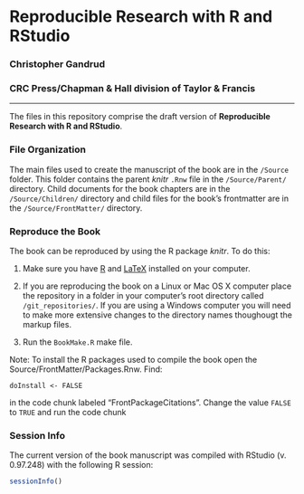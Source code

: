 # Reproducible Research with R and RStudio

### Christopher Gandrud

### CRC Press/Chapman & Hall division of Taylor & Francis

---

The files in this repository comprise the draft version of **Reproducible Research with R and RStudio**.

### File Organization

The main files used to create the manuscript of the book are in the `/Source` folder. This folder contains the parent *knitr* `.Rnw` file in the `/Source/Parent/` directory. Child documents for the book chapters are in the `/Source/Children/` directory and child files for the book's frontmatter are in the `/Source/FrontMatter/` directory.

### Reproduce the Book

The book can be reproduced by using the R package *knitr*. To do this:

1. Make sure you have [R](http://www.r-project.org/) and [LaTeX](http://www.latex-project.org/ftp.html) installed on your computer.

2. If you are reproducing the book on a Linux or Mac OS X computer place the repository in a folder in your computer's root directory called `/git_repositories/`. If you are using a Windows computer you will need to make more extensive changes to the directory names thoughougt the markup files.

3. Run the `BookMake.R` make file.

Note: To install the R packages used to compile the book open the Source/FrontMatter/Packages.Rnw. Find:

```
doInstall <- FALSE
```

in the code chunk labeled "FrontPackageCitations". Change the value `FALSE` to `TRUE` and run the code chunk

### Session Info
The current version of the book manuscript was compiled with RStudio (v. 0.97.248) with the following R session:

```r
sessionInfo()
```

